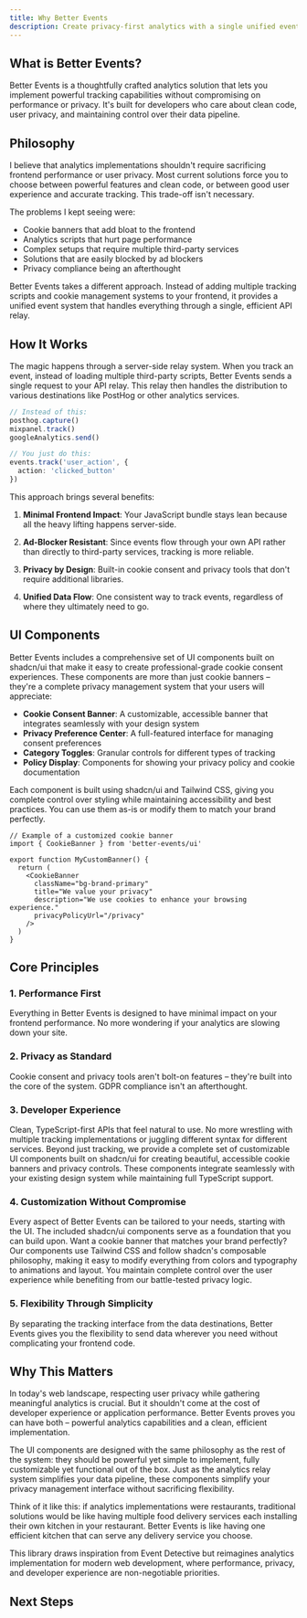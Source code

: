 ```yaml
---
title: Why Better Events
description: Create privacy-first analytics with a single unified event system that just works.
---
```


## What is Better Events?

Better Events is a thoughtfully crafted analytics solution that lets you implement powerful tracking capabilities without compromising on performance or privacy. It's built for developers who care about clean code, user privacy, and maintaining control over their data pipeline.

## Philosophy

I believe that analytics implementations shouldn't require sacrificing frontend performance or user privacy. Most current solutions force you to choose between powerful features and clean code, or between good user experience and accurate tracking. This trade-off isn't necessary.

The problems I kept seeing were:

- Cookie banners that add bloat to the frontend
- Analytics scripts that hurt page performance
- Complex setups that require multiple third-party services
- Solutions that are easily blocked by ad blockers
- Privacy compliance being an afterthought

Better Events takes a different approach. Instead of adding multiple tracking scripts and cookie management systems to your frontend, it provides a unified event system that handles everything through a single, efficient API relay.

## How It Works

The magic happens through a server-side relay system. When you track an event, instead of loading multiple third-party scripts, Better Events sends a single request to your API relay. This relay then handles the distribution to various destinations like PostHog or other analytics services.

```typescript
// Instead of this:
posthog.capture()
mixpanel.track()
googleAnalytics.send()

// You just do this:
events.track('user_action', {
  action: 'clicked_button'
})
```

This approach brings several benefits:

1. **Minimal Frontend Impact**: Your JavaScript bundle stays lean because all the heavy lifting happens server-side.

2. **Ad-Blocker Resistant**: Since events flow through your own API rather than directly to third-party services, tracking is more reliable.

3. **Privacy by Design**: Built-in cookie consent and privacy tools that don't require additional libraries.

4. **Unified Data Flow**: One consistent way to track events, regardless of where they ultimately need to go.

## UI Components

Better Events includes a comprehensive set of UI components built on shadcn/ui that make it easy to create professional-grade cookie consent experiences. These components are more than just cookie banners – they're a complete privacy management system that your users will appreciate:

- **Cookie Consent Banner**: A customizable, accessible banner that integrates seamlessly with your design system
- **Privacy Preference Center**: A full-featured interface for managing consent preferences
- **Category Toggles**: Granular controls for different types of tracking
- **Policy Display**: Components for showing your privacy policy and cookie documentation

Each component is built using shadcn/ui and Tailwind CSS, giving you complete control over styling while maintaining accessibility and best practices. You can use them as-is or modify them to match your brand perfectly.

```tsx
// Example of a customized cookie banner
import { CookieBanner } from 'better-events/ui'

export function MyCustomBanner() {
  return (
    <CookieBanner 
      className="bg-brand-primary"
      title="We value your privacy"
      description="We use cookies to enhance your browsing experience."
      privacyPolicyUrl="/privacy"
    />
  )
}
```

## Core Principles

### 1. Performance First
Everything in Better Events is designed to have minimal impact on your frontend performance. No more wondering if your analytics are slowing down your site.

### 2. Privacy as Standard
Cookie consent and privacy tools aren't bolt-on features – they're built into the core of the system. GDPR compliance isn't an afterthought.

### 3. Developer Experience
Clean, TypeScript-first APIs that feel natural to use. No more wrestling with multiple tracking implementations or juggling different syntax for different services. Beyond just tracking, we provide a complete set of customizable UI components built on shadcn/ui for creating beautiful, accessible cookie banners and privacy controls. These components integrate seamlessly with your existing design system while maintaining full TypeScript support.

### 4. Customization Without Compromise
Every aspect of Better Events can be tailored to your needs, starting with the UI. The included shadcn/ui components serve as a foundation that you can build upon. Want a cookie banner that matches your brand perfectly? Our components use Tailwind CSS and follow shadcn's composable philosophy, making it easy to modify everything from colors and typography to animations and layout. You maintain complete control over the user experience while benefiting from our battle-tested privacy logic.

### 5. Flexibility Through Simplicity
By separating the tracking interface from the data destinations, Better Events gives you the flexibility to send data wherever you need without complicating your frontend code.

## Why This Matters

In today's web landscape, respecting user privacy while gathering meaningful analytics is crucial. But it shouldn't come at the cost of developer experience or application performance. Better Events proves you can have both – powerful analytics capabilities and a clean, efficient implementation.

The UI components are designed with the same philosophy as the rest of the system: they should be powerful yet simple to implement, fully customizable yet functional out of the box. Just as the analytics relay system simplifies your data pipeline, these components simplify your privacy management interface without sacrificing flexibility.

Think of it like this: if analytics implementations were restaurants, traditional solutions would be like having multiple food delivery services each installing their own kitchen in your restaurant. Better Events is like having one efficient kitchen that can serve any delivery service you choose.

This library draws inspiration from Event Detective but reimagines analytics implementation for modern web development, where performance, privacy, and developer experience are non-negotiable priorities.
## Next Steps
<Cards>
  <Card title="Learn on how to get started" href="/components/installation" />
  <Card title="Install Our Components" href="/components/cookie-banner" />
</Cards>
